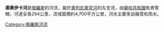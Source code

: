 '''庫奧伊卡河'''是[[俄羅斯|俄羅斯]]的河流，屬於[[奧列尼奧克河|奧列尼奧克河]]的左支流，由[[薩哈共和國|薩哈共和國]]負責管轄，河道全長294公里，流域面積約4,700平方公里，河水主要來自融雪和雨水。

{{Russia-geo-stub}}

[[Category:俄羅斯河流|Category:俄羅斯河流]]
